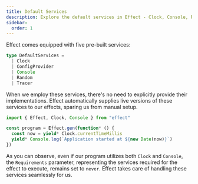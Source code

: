 ```yaml
---
title: Default Services
description: Explore the default services in Effect - Clock, Console, Random, ConfigProvider, and Tracer. Learn how Effect automatically provides live versions of these services, eliminating the need for explicit implementations in your programs.
sidebar:
  order: 1
---
```


Effect comes equipped with five pre-built services:

```ts
type DefaultServices =
  | Clock
  | ConfigProvider
  | Console
  | Random
  | Tracer
```

When we employ these services, there's no need to explicitly provide their implementations. Effect automatically supplies live versions of these services to our effects, sparing us from manual setup.

```ts twoslash
import { Effect, Clock, Console } from "effect"

const program = Effect.gen(function* () {
  const now = yield* Clock.currentTimeMillis
  yield* Console.log(`Application started at ${new Date(now)}`)
})
```

As you can observe, even if our program utilizes both `Clock` and `Console`, the `Requirements` parameter, representing the services required for the effect to execute, remains set to `never`.
Effect takes care of handling these services seamlessly for us.
